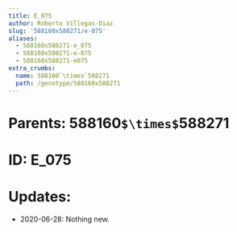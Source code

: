 ```yaml
---
title: E_075
author: Roberto Villegas-Diaz
slug: '588160x588271/e-075'
aliases:
  - 588160x588271-e_075
  - 588160x588271-e-075
  - 588160x588271-e075
extra_crumbs:
  name: 588160`\times`588271
  path: /genotype/588160x588271
---
```


# **Parents**: 588160`$\times$`588271
# **ID**: E_075
# **Updates**: 
 - 2020-06-28: Nothing new.
